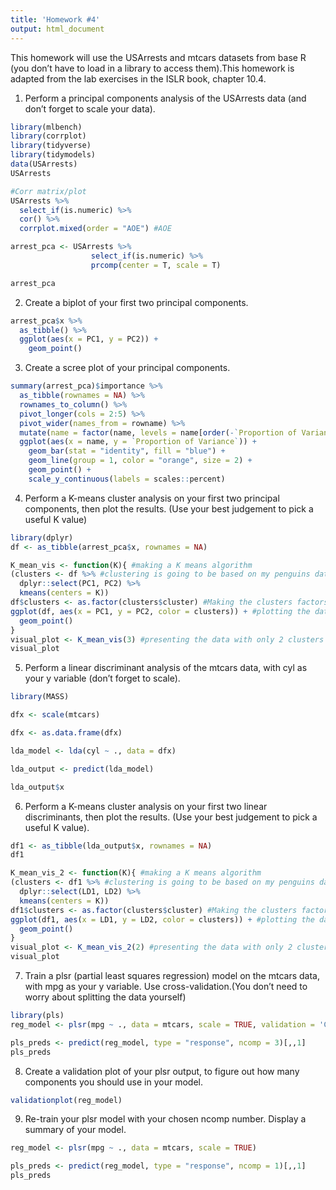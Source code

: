 ```yaml
---
title: 'Homework #4'
output: html_document
---
```


This homework will use the USArrests and mtcars datasets from base R (you don't have to load in a library to access them).This homework is adapted from the lab exercises in the ISLR book, chapter 10.4.

1. Perform a principal components analysis of the USArrests data (and don't forget to scale your data).
```r
library(mlbench)
library(corrplot)
library(tidyverse)
library(tidymodels)
data(USArrests)
USArrests

#Corr matrix/plot
USArrests %>%
  select_if(is.numeric) %>%
  cor() %>%
  corrplot.mixed(order = "AOE") #AOE

arrest_pca <- USArrests %>%
                  select_if(is.numeric) %>%
                  prcomp(center = T, scale = T)

arrest_pca
```

2. Create a biplot of your first two principal components.
```r
arrest_pca$x %>%
  as_tibble() %>%
  ggplot(aes(x = PC1, y = PC2)) +
    geom_point()
```

3. Create a scree plot of your principal components.
```r
summary(arrest_pca)$importance %>%
  as_tibble(rownames = NA) %>%
  rownames_to_column() %>%
  pivot_longer(cols = 2:5) %>%
  pivot_wider(names_from = rowname) %>%
  mutate(name = factor(name, levels = name[order(-`Proportion of Variance`)])) %>%
  ggplot(aes(x = name, y = `Proportion of Variance`)) +
    geom_bar(stat = "identity", fill = "blue") +
    geom_line(group = 1, color = "orange", size = 2) +
    geom_point() +
    scale_y_continuous(labels = scales::percent)
```

4. Perform a K-means cluster analysis on your first two principal components, then plot the results. (Use your best judgement to pick a useful K value)
```r
library(dplyr)
df <- as_tibble(arrest_pca$x, rownames = NA)

K_mean_vis <- function(K){ #making a K means algorithm
(clusters <- df %>% #clustering is going to be based on my penguins data and the 2 parameters I pass into it
  dplyr::select(PC1, PC2) %>%
  kmeans(centers = K))
df$clusters <- as.factor(clusters$cluster) #Making the clusters factors of the data set
ggplot(df, aes(x = PC1, y = PC2, color = clusters)) + #plotting the data
  geom_point()
}
visual_plot <- K_mean_vis(3) #presenting the data with only 2 clusters
visual_plot
```

5. Perform a linear discriminant analysis of the mtcars data, with cyl as your y variable (don't forget to scale).
```r
library(MASS)

dfx <- scale(mtcars)

dfx <- as.data.frame(dfx)

lda_model <- lda(cyl ~ ., data = dfx)

lda_output <- predict(lda_model)

lda_output$x
```

6.  Perform a K-means cluster analysis on your first two linear discriminants, then plot the results. (Use your best judgement to pick a useful K value).
```r
df1 <- as_tibble(lda_output$x, rownames = NA)
df1

K_mean_vis_2 <- function(K){ #making a K means algorithm
(clusters <- df1 %>% #clustering is going to be based on my penguins data and the 2 parameters I pass into it
  dplyr::select(LD1, LD2) %>%
  kmeans(centers = K))
df1$clusters <- as.factor(clusters$cluster) #Making the clusters factors of the data set
ggplot(df1, aes(x = LD1, y = LD2, color = clusters)) + #plotting the data
  geom_point()
}
visual_plot <- K_mean_vis_2(2) #presenting the data with only 2 clusters
visual_plot
```

7. Train a plsr (partial least squares regression) model on the mtcars data, with mpg as your y variable. Use cross-validation.(You don't need to worry about splitting the data yourself)
```r
library(pls)
reg_model <- plsr(mpg ~ ., data = mtcars, scale = TRUE, validation = 'CV')

pls_preds <- predict(reg_model, type = "response", ncomp = 3)[,,1]
pls_preds
```

8. Create a validation plot of your plsr output, to figure out how many components you should use in your model.
```r
validationplot(reg_model)
```

9. Re-train your plsr model with your chosen ncomp number. Display a summary of your model.
```r
reg_model <- plsr(mpg ~ ., data = mtcars, scale = TRUE)

pls_preds <- predict(reg_model, type = "response", ncomp = 1)[,,1]
pls_preds
```


